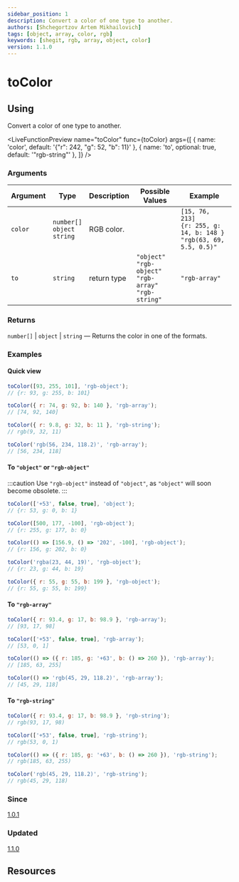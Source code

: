 ```yaml
---
sidebar_position: 1
description: Convert a color of one type to another.
authors: [Shchegortzov Artem Mikhailovich]
tags: [object, array, color, rgb]
keywords: [shegit, rgb, array, object, color]
version: 1.1.0
---
```



# toColor

## Using

Convert a color of one type to another.

<LiveFunctionPreview
  name="toColor"
  func={toColor}
  args={[
    { name: 'color', default: '{"r": 242, "g": 52, "b": 11}' },
    { name: 'to', optional: true, default: '"rgb-string"' },
  ]}
/>

### Arguments

| Argument | Type                                     | Description | Possible Values                                                          | Example                                                                          |
| -------- | ---------------------------------------- | ----------- | ------------------------------------------------------------------------ | -------------------------------------------------------------------------------- |
| `color`  | `number[]` <br/> `object` <br/> `string` | RGB color.  |                                                                          | `[15, 76, 213]` <br/> `{r: 255, g: 14, b: 148 }` <br/> `"rgb(63, 69, 5.5, 0.5)"` |
| `to`     | `string`                                 | return type | `"object"` <br/> `"rgb-object"` <br/> `"rgb-array"` <br/> `"rgb-string"` | `"rgb-array"`                                                                    |

### Returns

`number[]` | `object` | `string` — Returns the color in one of the formats.

### Examples

#### Quick view

```js
toColor([93, 255, 101], 'rgb-object');
// {r: 93, g: 255, b: 101}

toColor({ r: 74, g: 92, b: 140 }, 'rgb-array');
// [74, 92, 140]

toColor({ r: 9.8, g: 32, b: 11 }, 'rgb-string');
// rgb(9, 32, 11)

toColor('rgb(56, 234, 118.2)', 'rgb-array');
// [56, 234, 118]
```

#### To `"object"` or `"rgb-object"`

:::caution
Use `"rgb-object"` instead of `"object"`, as `"object"` will soon become obsolete.
:::

```js
toColor(['+53', false, true], 'object');
// {r: 53, g: 0, b: 1}

toColor([500, 177, -100], 'rgb-object');
// {r: 255, g: 177, b: 0}

toColor(() => [156.9, () => '202', -100], 'rgb-object');
// {r: 156, g: 202, b: 0}

toColor('rgba(23, 44, 19)', 'rgb-object');
// {r: 23, g: 44, b: 19}

toColor({ r: 55, g: 55, b: 199 }, 'rgb-object');
// {r: 55, g: 55, b: 199}
```

#### To `"rgb-array"`

```js
toColor({ r: 93.4, g: 17, b: 98.9 }, 'rgb-array');
// [93, 17, 98]

toColor(['+53', false, true], 'rgb-array');
// [53, 0, 1]

toColor(() => ({ r: 185, g: '+63', b: () => 260 }), 'rgb-array');
// [185, 63, 255]

toColor(() => 'rgb(45, 29, 118.2)', 'rgb-array');
// [45, 29, 118]
```

#### To `"rgb-string"`

```js
toColor({ r: 93.4, g: 17, b: 98.9 }, 'rgb-string');
// rgb(93, 17, 98)

toColor(['+53', false, true], 'rgb-string');
// rgb(53, 0, 1)

toColor(() => ({ r: 185, g: '+63', b: () => 260 }), 'rgb-string');
// rgb(185, 63, 255)

toColor('rgb(45, 29, 118.2)', 'rgb-string');
// rgb(45, 29, 118)
```

### Since

[1.0.1](https://www.npmjs.com/package/shegit/v/1.0.1)

### Updated

[1.1.0](https://www.npmjs.com/package/shegit/v/1.1.0)

## Resources

<div style={{ display: 'flex', gap: 20 }}>
  <GitHubResourceButton link="https://github.com/or-temka/shegit/tree/dev-v1.1.0/src/functions/colors/toColor" />
  <CodeSandboxResourceButton link="https://codesandbox.io/p/sandbox/tocolor-rnlpvf" />
</div>
